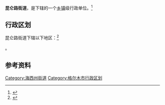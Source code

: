 {{中国乡级行政区|63/28/01/001/000}}

'''昆仑路街道'''，是{{PRC admin/fullname|63/28/01/001/000|3}}下辖的一个[[乡镇|乡镇]]级行政单位。<ref>{{PRC admin/ref sgc|{{PRC admin/parent|63/28/01/001/000}}}}</ref>

== 行政区划 ==

昆仑路街道下辖以下地区：<ref>{{PRC admin/ref sgc|63/28/01/001/000}}</ref>

{{PRC admin/children|63/28/01/001/000}}。

== 参考资料 ==

{{reflist}}

{{青海省海西蒙古族藏族自治州格尔木市行政区划}}
{{青海行政区划小作品}}

[[Category:海西州街道|Category:海西州街道]]
[[Category:格尔木市行政区划|Category:格尔木市行政区划]]
